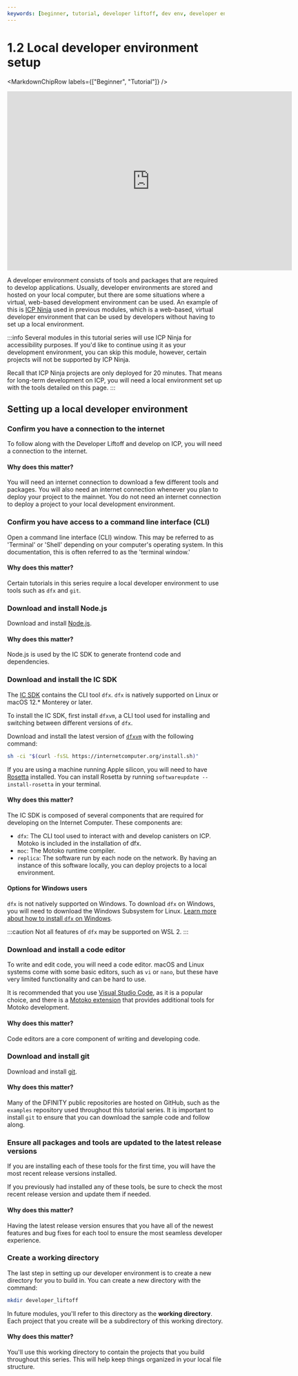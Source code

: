 ```yaml
---
keywords: [beginner, tutorial, developer liftoff, dev env, developer environment, set up icp dev environment, setup developer environment, setup icp env, setup dev env]
---
```



# 1.2 Local developer environment setup

<MarkdownChipRow labels={["Beginner", "Tutorial"]} />

<div class="text--center">
<p> </p>
</div>
<div class="text--center">
<iframe width="660" height="415" src="https://www.youtube.com/embed/fDMHUdo7m-k?si=FM4z1NwVGYUUyH1t" title="YouTube video player" frameborder="0" allow="accelerometer; autoplay; clipboard-write; encrypted-media; gyroscope; picture-in-picture; web-share" allowfullscreen></iframe> </div>

A developer environment consists of tools and packages that are required to develop applications. Usually, developer environments are stored and hosted on your local computer, but there are some situations where a virtual, web-based development environment can be used. An example of this is [ICP Ninja](https://icp.ninja) used in previous modules, which is a web-based, virtual developer environment that can be used by developers without having to set up a local environment.

:::info
Several modules in this tutorial series will use ICP Ninja for accessibility purposes. If you'd like to continue using it as your development environment, you can skip this module, however, certain projects will not be supported by ICP Ninja.

Recall that ICP Ninja projects are only deployed for 20 minutes. That means for long-term development on ICP, you will need a local environment set up with the tools detailed on this page.
:::

## Setting up a local developer environment

### Confirm you have a connection to the internet

To follow along with the Developer Liftoff and develop on ICP, you will need a connection to the internet.

#### Why does this matter?

You will need an internet connection to download a few different tools and packages. You will also need an internet connection whenever you plan to deploy your project to the mainnet. You do not need an internet connection to deploy a project to your local development environment.

### Confirm you have access to a command line interface (CLI)

Open a command line interface (CLI) window. This may be referred to as 'Terminal' or 'Shell' depending on your computer's operating system. In this documentation, this is often referred to as the 'terminal window.'

#### Why does this matter?

Certain tutorials in this series require a local developer environment to use tools such as `dfx` and `git`.

### Download and install Node.js

Download and install [Node.js](https://nodejs.org/en).

#### Why does this matter?

Node.js is used by the IC SDK to generate frontend code and dependencies.

### Download and install the IC SDK

The [IC SDK](https://github.com/dfinity/sdk) contains the CLI tool `dfx`. `dfx` is natively supported on Linux or macOS 12.\* Monterey or later.

To install the IC SDK, first install `dfxvm`, a CLI tool used for installing and switching between different versions of `dfx`.

Download and install the latest version of [`dfxvm`](https://github.com/dfinity/dfxvm) with the following command:

```bash
sh -ci "$(curl -fsSL https://internetcomputer.org/install.sh)"
```

If you are using a machine running Apple silicon, you will need to have [Rosetta](https://support.apple.com/en-us/HT211861) installed. You can install Rosetta by running `softwareupdate --install-rosetta` in your terminal.

#### Why does this matter?

The IC SDK is composed of several components that are required for developing on the Internet Computer. These components are:

- `dfx`: The CLI tool used to interact with and develop canisters on ICP. Motoko is included in the installation of dfx.
- `moc`: The Motoko runtime compiler.
- `replica`: The software run by each node on the network. By having an instance of this software locally, you can deploy projects to a local environment.

#### Options for Windows users

`dfx` is not natively supported on Windows. To download `dfx` on Windows, you will need to download the Windows Subsystem for Linux. [Learn more about how to install `dfx` on Windows](/docs/building-apps/getting-started/install).

:::caution
Not all features of `dfx` may be supported on WSL 2.
:::


### Download and install a code editor

To write and edit code, you will need a code editor. macOS and Linux systems come with some basic editors, such as `vi` or `nano`, but these have very limited functionality and can be hard to use.

It is recommended that you use [Visual Studio Code](https://code.visualstudio.com/download), as it is a popular choice, and there is a [Motoko extension](https://github.com/dfinity/vscode-motoko) that provides additional tools for Motoko development.

#### Why does this matter?

Code editors are a core component of writing and developing code.

### Download and install git

Download and install [git](https://git-scm.com/downloads).

#### Why does this matter?

Many of the DFINITY public repositories are hosted on GitHub, such as the `examples` repository used throughout this tutorial series. It is important to install `git` to ensure that you can download the sample code and follow along.

### Ensure all packages and tools are updated to the latest release versions

If you are installing each of these tools for the first time, you will have the most recent release versions installed.

If you previously had installed any of these tools, be sure to check the most recent release version and update them if needed.

#### Why does this matter?

Having the latest release version ensures that you have all of the newest features and bug fixes for each tool to ensure the most seamless developer experience.

### Create a working directory

The last step in setting up our developer environment is to create a new directory for you to build in. You can create a new directory with the command:

```bash
mkdir developer_liftoff
```

In future modules, you'll refer to this directory as the **working directory**. Each project that you create will be a subdirectory of this working directory.

#### Why does this matter?

You'll use this working directory to contain the projects that you build throughout this series. This will help keep things organized in your local file structure.


<TutorialFooter />